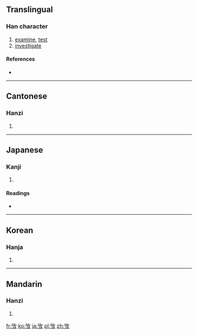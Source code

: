 {{also|考}}
==Translingual==

===Han character===
{{Han char|rn=66|rad=攴|as=02|sn=6|four=1824<sub>0</sub>|canj=一尸人大 (MSOK)}}

# [[examine]], [[test]]
# [[investigate]]

====References====
* {{Han ref|kx=0468.080|dkj=13111|dj=0816.010|hdz=21448.010|uh=6537|ud=25911|bh=CAF7|bd=51959}}

----

==Cantonese==

===Hanzi===
{{yue-hanzi|jyut=haau2|y=haau2}}

# {{defn|lang=yue|sort=攴02}}

----

==Japanese==

===Kanji===
{{ja-kanji|grade=|rs=攴02}}

# {{defn|lang=ja|sort=攴02}}

====Readings====
* {{ja-readings|on=[[こう]] (kō)|kun=[[かんがえる]] (kangaeru)}}

----

==Korean==

===Hanja===
{{ko-hanja|hangeul=고|eumhun=|rv=go|mr=ko|y=ko}}

# {{defn|lang=ko|sort=攴02}}

----

==Mandarin==

===Hanzi===
{{cmn-hanzi|pin=[[káo]] ([[kao2]])|wg=k'ao<sup>2</sup>}}

# {{defn|lang=cmn|sort=攴02}}

[[fr:攷]]
[[ko:攷]]
[[ja:攷]]
[[pl:攷]]
[[zh:攷]]